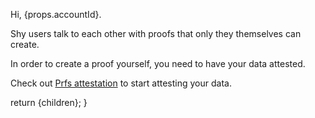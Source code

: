 
Hi, {props.accountId}.

Shy users talk to each other with proofs that only they themselves can create.

In order to create a proof yourself, you need to have your data attested.

Check out <a href={props.attestationLink}>Prfs attestation</a> to start attesting your data.

  return <MarkdownWrapper>{children}</MarkdownWrapper>;
}

